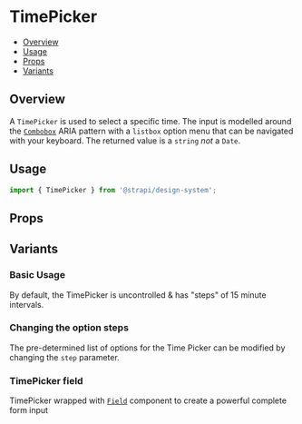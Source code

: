 

<Meta of={TimePickerStories} />

# TimePicker

- [Overview](#overview)
- [Usage](#usage)
- [Props](#props)
- [Variants](#variants)

## Overview

A `TimePicker` is used to select a specific time. The input is modelled around the
[`Combobox`](../?path=/docs/inputs-combobox--docs) ARIA pattern with a `listbox` option menu that can be navigated with
your keyboard. The returned value is a `string` _not_ a `Date`.

<ViewSource path="components/TimePicker" />

## Usage

```js
import { TimePicker } from '@strapi/design-system';
```

<Canvas of={TimePickerStories.Base} />

## Props

<TypeTable of={TimePicker} />

## Variants

### Basic Usage

By default, the TimePicker is uncontrolled & has "steps" of 15 minute intervals.

<Canvas of={TimePickerStories.Base} />

### Changing the option steps

The pre-determined list of options for the Time Picker can be modified by changing the `step` parameter.

<Canvas of={TimePickerStories.Steps} />

### TimePicker field

TimePicker wrapped with [`Field`](../?path=/docs/components-field--docs) component to create a powerful complete form
input

<Canvas of={TimePickerStories.WithField} />
